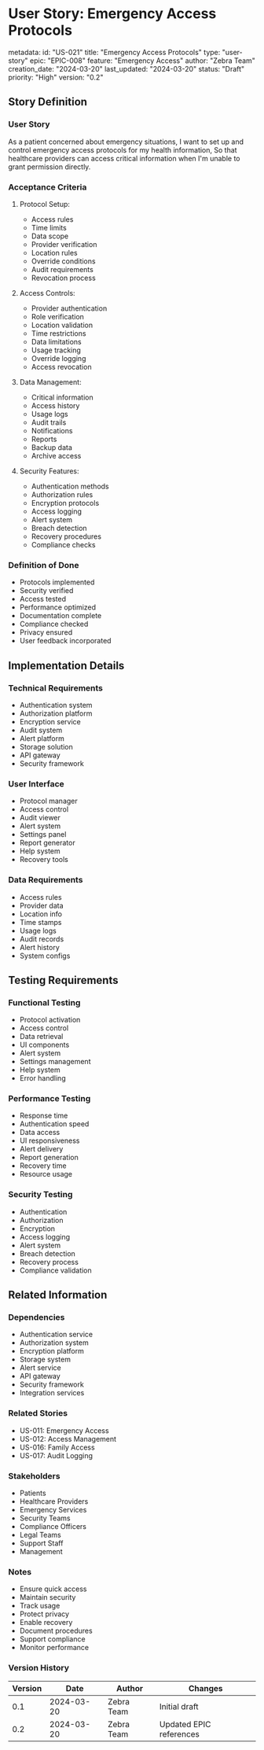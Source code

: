 # User Story: Emergency Access Protocols

metadata:
  id: "US-021"
  title: "Emergency Access Protocols"
  type: "user-story"
  epic: "EPIC-008"
  feature: "Emergency Access"
  author: "Zebra Team"
  creation_date: "2024-03-20"
  last_updated: "2024-03-20"
  status: "Draft"
  priority: "High"
  version: "0.2"

## Story Definition
### User Story
As a patient concerned about emergency situations,
I want to set up and control emergency access protocols for my health information,
So that healthcare providers can access critical information when I'm unable to grant permission directly.

### Acceptance Criteria
1. Protocol Setup:
   - Access rules
   - Time limits
   - Data scope
   - Provider verification
   - Location rules
   - Override conditions
   - Audit requirements
   - Revocation process

2. Access Controls:
   - Provider authentication
   - Role verification
   - Location validation
   - Time restrictions
   - Data limitations
   - Usage tracking
   - Override logging
   - Access revocation

3. Data Management:
   - Critical information
   - Access history
   - Usage logs
   - Audit trails
   - Notifications
   - Reports
   - Backup data
   - Archive access

4. Security Features:
   - Authentication methods
   - Authorization rules
   - Encryption protocols
   - Access logging
   - Alert system
   - Breach detection
   - Recovery procedures
   - Compliance checks

### Definition of Done
- Protocols implemented
- Security verified
- Access tested
- Performance optimized
- Documentation complete
- Compliance checked
- Privacy ensured
- User feedback incorporated

## Implementation Details
### Technical Requirements
- Authentication system
- Authorization platform
- Encryption service
- Audit system
- Alert platform
- Storage solution
- API gateway
- Security framework

### User Interface
- Protocol manager
- Access control
- Audit viewer
- Alert system
- Settings panel
- Report generator
- Help system
- Recovery tools

### Data Requirements
- Access rules
- Provider data
- Location info
- Time stamps
- Usage logs
- Audit records
- Alert history
- System configs

## Testing Requirements
### Functional Testing
- Protocol activation
- Access control
- Data retrieval
- UI components
- Alert system
- Settings management
- Help system
- Error handling

### Performance Testing
- Response time
- Authentication speed
- Data access
- UI responsiveness
- Alert delivery
- Report generation
- Recovery time
- Resource usage

### Security Testing
- Authentication
- Authorization
- Encryption
- Access logging
- Alert system
- Breach detection
- Recovery process
- Compliance validation

## Related Information
### Dependencies
- Authentication service
- Authorization system
- Encryption platform
- Storage system
- Alert service
- API gateway
- Security framework
- Integration services

### Related Stories
- US-011: Emergency Access
- US-012: Access Management
- US-016: Family Access
- US-017: Audit Logging

### Stakeholders
- Patients
- Healthcare Providers
- Emergency Services
- Security Teams
- Compliance Officers
- Legal Teams
- Support Staff
- Management

### Notes
- Ensure quick access
- Maintain security
- Track usage
- Protect privacy
- Enable recovery
- Document procedures
- Support compliance
- Monitor performance

### Version History
| Version | Date | Author | Changes |
|---------|------|--------|----------|
| 0.1 | 2024-03-20 | Zebra Team | Initial draft |
| 0.2 | 2024-03-20 | Zebra Team | Updated EPIC references | 